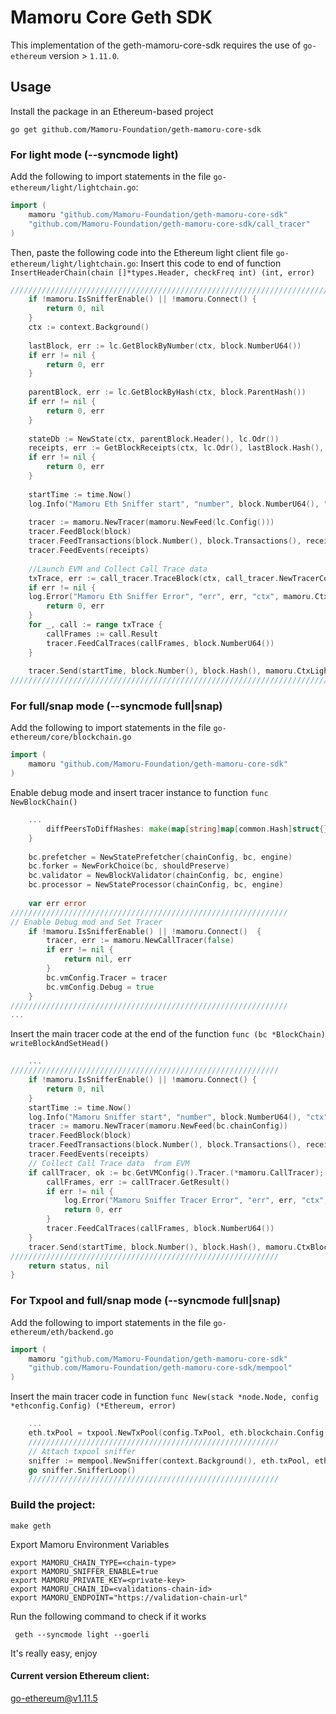 # Mamoru Core Geth SDK

This implementation of the geth-mamoru-core-sdk requires the use of `go-ethereum` version > `1.11.0`. 

## Usage
Install the package in an Ethereum-based project

```shell
go get github.com/Mamoru-Foundation/geth-mamoru-core-sdk
```

### For light mode (--syncmode light)

Add the following to import statements in the file `go-ethereum/light/lightchain.go`:

```go
import (
    mamoru "github.com/Mamoru-Foundation/geth-mamoru-core-sdk"
    "github.com/Mamoru-Foundation/geth-mamoru-core-sdk/call_tracer"
)
```
    
Then, paste the following code into the Ethereum light client file `go-ethereum/light/lightchain.go`:
Insert this code to end of function `InsertHeaderChain(chain []*types.Header, checkFreq int) (int, error)`

```go
////////////////////////////////////////////////////////////////////////////
    if !mamoru.IsSnifferEnable() || !mamoru.Connect() {
        return 0, nil
    }
    ctx := context.Background()
    
    lastBlock, err := lc.GetBlockByNumber(ctx, block.NumberU64())
    if err != nil {
        return 0, err
    }
    
    parentBlock, err := lc.GetBlockByHash(ctx, block.ParentHash())
    if err != nil {
        return 0, err
    }
    
    stateDb := NewState(ctx, parentBlock.Header(), lc.Odr())
    receipts, err := GetBlockReceipts(ctx, lc.Odr(), lastBlock.Hash(), lastBlock.Number().Uint64())
    if err != nil {
        return 0, err
    }
    
    startTime := time.Now()
    log.Info("Mamoru Eth Sniffer start", "number", block.NumberU64(), "ctx", mamoru.CtxLightchain)
    
    tracer := mamoru.NewTracer(mamoru.NewFeed(lc.Config()))
    tracer.FeedBlock(block)
    tracer.FeedTransactions(block.Number(), block.Transactions(), receipts)
    tracer.FeedEvents(receipts)
    
    //Launch EVM and Collect Call Trace data
    txTrace, err := call_tracer.TraceBlock(ctx, call_tracer.NewTracerConfig(stateDb.Copy(), lc.Config(), lc), lastBlock)
    if err != nil {
    log.Error("Mamoru Eth Sniffer Error", "err", err, "ctx", mamoru.CtxLightchain)
        return 0, err
    }
    for _, call := range txTrace {
        callFrames := call.Result
        tracer.FeedCalTraces(callFrames, block.NumberU64())
    }
    
    tracer.Send(startTime, block.Number(), block.Hash(), mamoru.CtxLightchain)
////////////////////////////////////////////////////////////////////////////
```

### For full/snap mode  (--syncmode full|snap)

Add the following to import statements in the file `go-ethereum/core/blockchain.go`

```go
import (
    mamoru "github.com/Mamoru-Foundation/geth-mamoru-core-sdk"
)
```

Enable debug mode and insert tracer instance to function `func NewBlockChain()`

```go
    ...
        diffPeersToDiffHashes: make(map[string]map[common.Hash]struct{}),
    }
    
    bc.prefetcher = NewStatePrefetcher(chainConfig, bc, engine)
    bc.forker = NewForkChoice(bc, shouldPreserve)
    bc.validator = NewBlockValidator(chainConfig, bc, engine)
    bc.processor = NewStateProcessor(chainConfig, bc, engine)
    
    var err error
//////////////////////////////////////////////////////////////
// Enable Debug mod and Set Tracer
    if !mamoru.IsSnifferEnable() || !mamoru.Connect()  {
        tracer, err := mamoru.NewCallTracer(false)
        if err != nil {
            return nil, err
        }
        bc.vmConfig.Tracer = tracer
        bc.vmConfig.Debug = true
    }
//////////////////////////////////////////////////////////////
...
```

Insert the main tracer code at the end of the function `func (bc *BlockChain) writeBlockAndSetHead()`

```go
    ...
////////////////////////////////////////////////////////////
    if !mamoru.IsSnifferEnable() || !mamoru.Connect() {
        return 0, nil
    }
    startTime := time.Now()
    log.Info("Mamoru Sniffer start", "number", block.NumberU64(), "ctx", mamoru.CtxBlockchain)
    tracer := mamoru.NewTracer(mamoru.NewFeed(bc.chainConfig))
    tracer.FeedBlock(block)
    tracer.FeedTransactions(block.Number(), block.Transactions(), receipts)
    tracer.FeedEvents(receipts)
    // Collect Call Trace data  from EVM
    if callTracer, ok := bc.GetVMConfig().Tracer.(*mamoru.CallTracer); ok {
        callFrames, err := callTracer.GetResult()
        if err != nil {
            log.Error("Mamoru Sniffer Tracer Error", "err", err, "ctx", mamoru.CtxBlockchain)
            return 0, err
        }
        tracer.FeedCalTraces(callFrames, block.NumberU64())
    }
    tracer.Send(startTime, block.Number(), block.Hash(), mamoru.CtxBlockchain)
////////////////////////////////////////////////////////////
	return status, nil
}
```


### For Txpool and full/snap mode  (--syncmode full|snap)

Add the following to import statements in the file `go-ethereum/eth/backend.go`

```go
import (
    mamoru "github.com/Mamoru-Foundation/geth-mamoru-core-sdk"
    "github.com/Mamoru-Foundation/geth-mamoru-core-sdk/mempool"
)
```

Insert the main tracer code in function `func New(stack *node.Node, config *ethconfig.Config) (*Ethereum, error)`

```go
    ...
    eth.txPool = txpool.NewTxPool(config.TxPool, eth.blockchain.Config(), eth.blockchain)
	////////////////////////////////////////////////////////
    // Attach txpool sniffer
    sniffer := mempool.NewSniffer(context.Background(), eth.txPool, eth.blockchain, eth.blockchain.Config(), mamoru.NewFeed(eth.blockchain.Config()))
    go sniffer.SnifferLoop()
	////////////////////////////////////////////////////////
```

### Build the project:

```shell
make geth
```

Export Mamoru Environment Variables

```shell
export MAMORU_CHAIN_TYPE=<chain-type>
export MAMORU_SNIFFER_ENABLE=true
export MAMORU_PRIVATE_KEY=<private-key>
export MAMORU_CHAIN_ID=<validations-chain-id>
export MAMORU_ENDPOINT="https://validation-chain-url"
```


Run the following command to check if it works

```shell
 geth --syncmode light --goerli
```

It's really easy, enjoy

#### Current version Ethereum client:

go-ethereum@v1.11.5